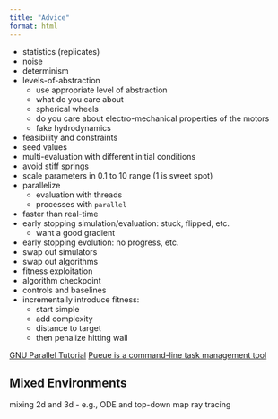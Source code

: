 ```yaml
---
title: "Advice"
format: html
---
```


- statistics (replicates)
- noise
- determinism
- levels-of-abstraction
  - use appropriate level of abstraction
  - what do you care about
  - spherical wheels
  - do you care about electro-mechanical properties of the motors
  - fake hydrodynamics
- feasibility and constraints
- seed values
- multi-evaluation with different initial conditions
- avoid stiff springs
- scale parameters in 0.1 to 10 range (1 is sweet spot)
- parallelize
  - evaluation with threads
  - processes with `parallel`
- faster than real-time
- early stopping simulation/evaluation: stuck, flipped, etc.
  - want a good gradient
- early stopping evolution: no progress, etc.\
- swap out simulators
- swap out algorithms
- fitness exploitation
- algorithm checkpoint
- controls and baselines
- incrementally introduce fitness:
  - start simple
  - add complexity
  - distance to target
  - then penalize hitting wall




[GNU Parallel Tutorial](https://www.gnu.org/software/parallel/parallel_tutorial.html)
[Pueue is a command-line task management tool](https://github.com/nukesor/pueue)

## Mixed Environments

mixing 2d and 3d
- e.g., ODE and top-down map ray tracing
